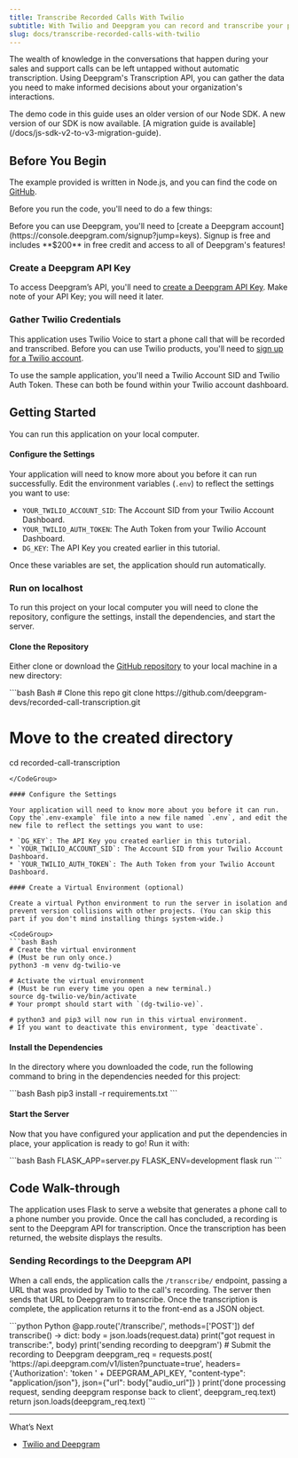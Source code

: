 ```yaml
---
title: Transcribe Recorded Calls With Twilio
subtitle: With Twilio and Deepgram you can record and transcribe your phone calls.
slug: docs/transcribe-recorded-calls-with-twilio
---
```



The wealth of knowledge in the conversations that happen during your sales and support calls can be left untapped without automatic transcription. Using Deepgram's Transcription API, you can gather the data you need to make informed decisions about your organization's interactions.

<Info>
  The demo code in this guide uses an older version of our Node SDK. A new version of our SDK is now available. [A migration guide is available](/docs/js-sdk-v2-to-v3-migration-guide).
</Info>

## Before You Begin

The example provided is written in Node.js, and you can find the code on [GitHub](https://github.com/deepgram-devs/video-chat).

Before you run the code, you'll need to do a few things:

<Info>
  Before you can use Deepgram, you'll need to [create a Deepgram account](https://console.deepgram.com/signup?jump=keys). Signup is free and includes **$200** in free credit and access to all of Deepgram's features!
</Info>

### Create a Deepgram API Key

To access Deepgram’s API, you'll need to [create a Deepgram API Key](https://console.deepgram.com/signup?jump=keys). Make note of your API Key; you will need it later.

### Gather Twilio Credentials

This application uses Twilio Voice to start a phone call that will be recorded and transcribed. Before you can use Twilio products, you'll need to [sign up for a Twilio account](https://twilio.com).

To use the sample application, you'll need a Twilio Account SID and Twilio Auth Token. These can both be found within your Twilio account dashboard.

## Getting Started

You can run this application on your local computer.

#### Configure the Settings

Your application will need to know more about you before it can run successfully. Edit the environment variables (`.env`) to reflect the settings you want to use:

* `YOUR_TWILIO_ACCOUNT_SID`: The Account SID from your Twilio Account Dashboard.
* `YOUR_TWILIO_AUTH_TOKEN`: The Auth Token from your Twilio Account Dashboard.
* `DG_KEY`: The API Key you created earlier in this tutorial.

Once these variables are set, the application should run automatically.

### Run on localhost

To run this project on your local computer you will need to clone the repository, configure the settings, install the dependencies, and start the server.

#### Clone the Repository

Either clone or download the [GitHub repository](https://github.com/deepgram-devs/recorded-call-transcription) to your local machine in a new directory:

<CodeGroup>
  ```bash Bash
  # Clone this repo
  git clone https://github.com/deepgram-devs/recorded-call-transcription.git

  # Move to the created directory
  cd recorded-call-transcription
  ```
</CodeGroup>

#### Configure the Settings

Your application will need to know more about you before it can run. Copy the`.env-example` file into a new file named `.env`, and edit the new file to reflect the settings you want to use:

* `DG_KEY`: The API Key you created earlier in this tutorial.
* `YOUR_TWILIO_ACCOUNT_SID`: The Account SID from your Twilio Account Dashboard.
* `YOUR_TWILIO_AUTH_TOKEN`: The Auth Token from your Twilio Account Dashboard.

#### Create a Virtual Environment (optional)

Create a virtual Python environment to run the server in isolation and prevent version collisions with other projects. (You can skip this part if you don't mind installing things system-wide.)

<CodeGroup>
  ```bash Bash
  # Create the virtual environment
  # (Must be run only once.)
  python3 -m venv dg-twilio-ve

  # Activate the virtual environment
  # (Must be run every time you open a new terminal.)
  source dg-twilio-ve/bin/activate
  # Your prompt should start with `(dg-twilio-ve)`.

  # python3 and pip3 will now run in this virtual environment.
  # If you want to deactivate this environment, type `deactivate`.
  ```
</CodeGroup>

#### Install the Dependencies

In the directory where you downloaded the code, run the following command to bring in the dependencies needed for this project:

<CodeGroup>
  ```bash Bash
  pip3 install -r requirements.txt
  ```
</CodeGroup>

#### Start the Server

Now that you have configured your application and put the dependencies in place, your application is ready to go! Run it with:

<CodeGroup>
  ```bash Bash
  FLASK_APP=server.py FLASK_ENV=development flask run
  ```
</CodeGroup>

## Code Walk-through

The application uses Flask to serve a website that generates a phone call to a phone number you provide. Once the call has concluded, a recording is sent to the Deepgram API for transcription. Once the transcription has been returned, the website displays the results.

### Sending Recordings to the Deepgram API

When a call ends, the application calls the `/transcribe/` endpoint, passing a URL that was provided by Twilio to the call's recording. The server then sends that URL to Deepgram to transcribe. Once the transcription is complete, the application returns it to the front-end as a JSON object.

<CodeGroup>
  ```python Python
  @app.route('/transcribe/', methods=['POST'])
  def transcribe() -> dict:
      body = json.loads(request.data)
      print("got request in transcribe:", body)
      print('sending recording to deepgram')
      # Submit the recording to Deepgram
      deepgram_req = requests.post(
          'https://api.deepgram.com/v1/listen?punctuate=true',
          headers={'Authorization': 'token ' + DEEPGRAM_API_KEY,
                   "content-type": "application/json"},
          json={"url": body["audio_url"]}
      )
      print('done processing request, sending deepgram response back to client',
            deepgram_req.text)
      return json.loads(deepgram_req.text)
  ```
</CodeGroup>

***

What’s Next

* [Twilio and Deepgram](/docs/on-premise-twilio-integration)
